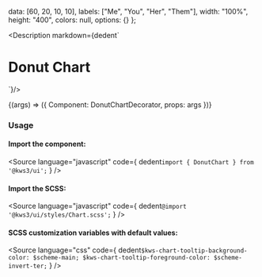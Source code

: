 
  data: [60, 20, 10, 10],
  labels: ["Me", "You", "Her", "Them"],
  width: "100%",
  height: "400",
  colors: null,
  options: {}
};

<Meta
  title="Charts/Donut Chart"
  component={Chart}
  args={args}
/>

<Description markdown={dedent`
# Donut Chart
`}/>

<Canvas>
  <Story
  name="Donut Chart"
  args={args}
  >
  {(args) => ({
    Component: DonutChartDecorator,
    props: args
  })}
  </Story>
</Canvas>

<ArgsTable story="Donut Chart" />

### Usage
#### Import the component:
<Source
  language="javascript"
  code={
    dedent`import { DonutChart } from '@kws3/ui';`
  }
/>

#### Import the SCSS:
<Source
  language="javascript"
  code={
    dedent`@import '@kws3/ui/styles/Chart.scss';`
  }
/>

#### SCSS customization variables with default values:
<Source
  language="css"
  code={
    dedent`
      $kws-chart-tooltip-background-color: $scheme-main;
      $kws-chart-tooltip-foreground-color: $scheme-invert-ter;
    `
  }
/>
